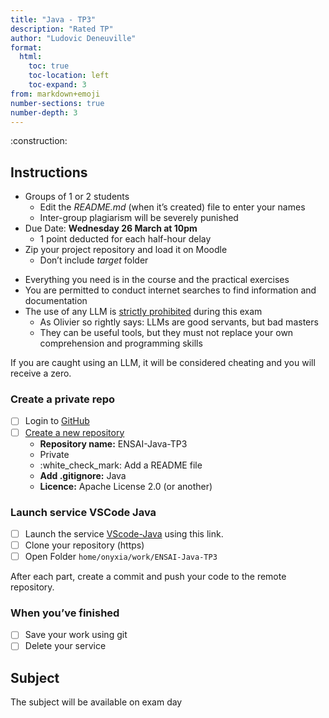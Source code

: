 ```yaml
---
title: "Java - TP3"
description: "Rated TP"
author: "Ludovic Deneuville"
format:
  html:
    toc: true
    toc-location: left
    toc-expand: 3
from: markdown+emoji
number-sections: true
number-depth: 3
---
```


:construction:

## Instructions

- Groups of 1 or 2 students
  - Edit the *README.md* (when it's created) file to enter your names
  - Inter-group plagiarism will be severely punished
- Due Date: **Wednesday 26 March at 10pm**
  - 1 point deducted for each half-hour delay
- Zip your project repository and load it on Moodle
  - Don't include *target* folder


::: {.callout-important}
- Everything you need is in the course and the practical exercises 
- You are permitted to conduct internet searches to find information and documentation
- The use of any LLM is [strictly prohibited]{.underline} during this exam
  - As Olivier so rightly says: LLMs are good servants, but bad masters
  - They can be useful tools, but they must not replace your own comprehension and programming skills

If you are caught using an LLM, it will be considered cheating and you will receive a zero.
:::



### Create a private repo

- [ ] Login to [GitHub](https://github.com/){target="_blank"}
- [ ] [Create a new repository](https://github.com/new){target="_blank"}
  - **Repository name:** ENSAI-Java-TP3
  - Private
  - :white_check_mark: Add a README file
  - **Add .gitignore:** Java
  - **Licence:** Apache License 2.0 (or another)

### Launch service VSCode Java

- [ ] Launch the service [VScode-Java](https://datalab.sspcloud.fr/launcher/ide/vscode-python?version=1.11.26&autoLaunch=true&service.image.custom.enabled=true&service.image.custom.version=%C2%ABodysseu%2Fonyxia-vscode-java%3Aj21%C2%BB){target="_blank"} using this link.
- [ ] Clone your repository (https)
- [ ] Open Folder `home/onyxia/work/ENSAI-Java-TP3`

::: {.callout-tip}
After each part, create a commit and push your code to the remote repository.
:::

### When you've finished

- [ ] Save your work using git
- [ ] Delete your service



## Subject

The subject will be available on exam day